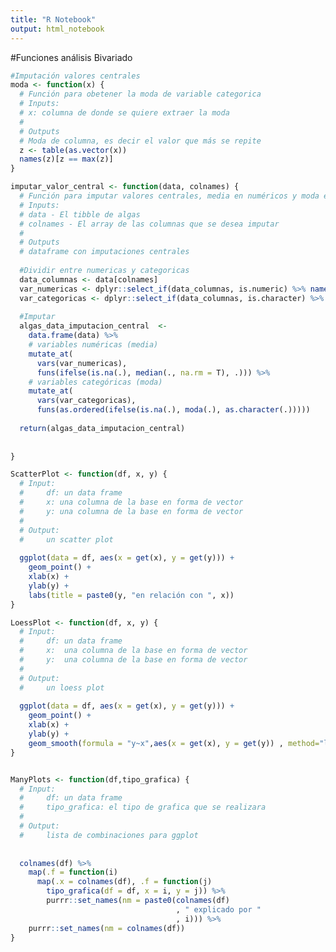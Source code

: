 ```yaml
---
title: "R Notebook"
output: html_notebook
---
```


#Funciones análisis Bivariado 

```r

#Imputación valores centrales
moda <- function(x) {
  # Función para obetener la moda de variable categorica
  # Inputs:
  # x: columna de donde se quiere extraer la moda
  # 
  # Outputs
  # Moda de columna, es decir el valor que más se repite
  z <- table(as.vector(x))
  names(z)[z == max(z)]
}

imputar_valor_central <- function(data, colnames) {
  # Función para imputar valores centrales, media en numéricos y moda en categoricos 
  # Inputs:
  # data - El tibble de algas
  # colnames - El array de las columnas que se desea imputar
  # 
  # Outputs
  # dataframe con imputaciones centrales
  
  #Dividir entre numericas y categoricas
  data_columnas <- data[colnames]
  var_numericas <- dplyr::select_if(data_columnas, is.numeric) %>% names()
  var_categoricas <- dplyr::select_if(data_columnas, is.character) %>% colnames()
  
  #Imputar
  algas_data_imputacion_central  <-
    data.frame(data) %>%
    # variables numéricas (media)
    mutate_at(
      vars(var_numericas),
      funs(ifelse(is.na(.), median(., na.rm = T), .))) %>%
    # variables categóricas (moda)
    mutate_at(
      vars(var_categoricas),
      funs(as.ordered(ifelse(is.na(.), moda(.), as.character(.)))))
  
  return(algas_data_imputacion_central)
  
  
}

ScatterPlot <- function(df, x, y) {
  # Input: 
  #     df: un data frame
  #     x: una columna de la base en forma de vector
  #     y: una columna de la base en forma de vector
  #
  # Output:
  #     un scatter plot
  
  ggplot(data = df, aes(x = get(x), y = get(y))) +
    geom_point() +
    xlab(x) +
    ylab(y) +
    labs(title = paste0(y, "en relación con ", x))
}

LoessPlot <- function(df, x, y) {
  # Input: 
  #     df: un data frame
  #     x:  una columna de la base en forma de vector
  #     y:  una columna de la base en forma de vector
  #
  # Output:
  #     un loess plot
  
  ggplot(data = df, aes(x = get(x), y = get(y))) +
    geom_point() +
    xlab(x) +
    ylab(y) +
    geom_smooth(formula = "y~x",aes(x = get(x), y = get(y)) , method="lm")
}


ManyPlots <- function(df,tipo_grafica) {
  # Input: 
  #     df: un data frame
  #     tipo_grafica: el tipo de grafica que se realizara
  #
  # Output:
  #     lista de combinaciones para ggplot
  
  
  colnames(df) %>%
    map(.f = function(i) 
      map(.x = colnames(df), .f = function(j)
        tipo_grafica(df = df, x = i, y = j)) %>%
        purrr::set_names(nm = paste0(colnames(df)
                                     , " explicado por "
                                     , i))) %>%
    purrr::set_names(nm = colnames(df))
}

```


